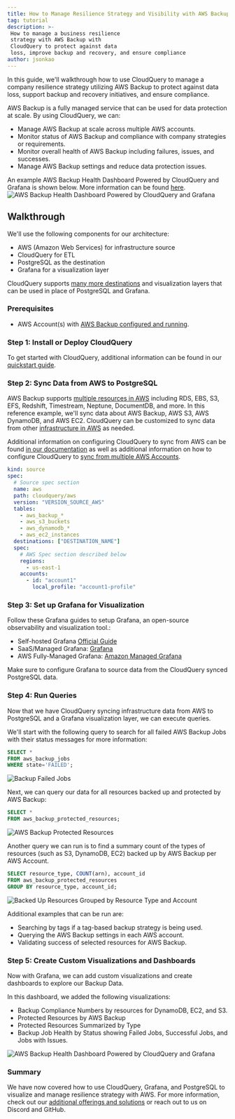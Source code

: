 ```yaml
---
title: How to Manage Resilience Strategy and Visibility with AWS Backup and CloudQuery
tag: tutorial
description: >-
 How to manage a business resilience
 strategy with AWS Backup with
 CloudQuery to protect against data
 loss, improve backup and recovery, and ensure compliance
author: jsonkao
---
```



<HowToGuideHeader/>

In this guide, we'll walkthrough how to use CloudQuery to manage a company resilience strategy utilizing AWS Backup to protect against data loss, support backup and recovery initiatives, and ensure compliance.

AWS Backup is a fully managed service that can be used for data protection at scale.  By using CloudQuery, we can:
* Manage AWS Backup at scale across multiple AWS accounts.
* Monitor status of AWS Backup and compliance with company strategies or requirements.
* Monitor overall health of AWS Backup including failures, issues, and successes.
* Manage AWS Backup settings and reduce data protection issues.

An example AWS Backup Health Dashboard Powered by CloudQuery and Grafana is shown below.  More information can be found [here](/register_for_cloud).
![AWS Backup Health Dashboard Powered by CloudQuery and Grafana](/images/how-to-guides/manage-resilience-with-aws-backup/backuphealthdashboard.png)

## Walkthrough

We'll use the following components for our architecture:
* AWS (Amazon Web Services) for infrastructure source
* CloudQuery for ETL
* PostgreSQL as the destination
* Grafana for a visualization layer

CloudQuery supports [many more destinations](/docs/plugins/destinations/overview) and visualization layers that can be used in place of PostgreSQL and Grafana.  

### Prerequisites

* AWS Account(s) with [AWS Backup configured and running](https://docs.aws.amazon.com/aws-backup/latest/devguide/whatisbackup.html).  

### Step 1: Install or Deploy CloudQuery

To get started with CloudQuery, additional information can be found in our [quickstart guide](/docs/quickstart/macOS).

### Step 2: Sync Data from AWS to PostgreSQL

AWS Backup supports [multiple resources in AWS](https://docs.aws.amazon.com/aws-backup/latest/devguide/whatisbackup.html) including RDS, EBS, S3, EFS, Redshift, Timestream, Neptune, DocumentDB, and more.  In this reference example, we'll sync data about AWS Backup, AWS S3, AWS DynamoDB, and AWS EC2.  CloudQuery can be customized to sync data from other [infrastructure in AWS](/docs/plugins/sources/aws/tables) as needed.

Additional information on configuring CloudQuery to sync from AWS can be found [in our documentation](/docs/plugins/sources/aws/configuration) as well as additional information on how to configure CloudQuery to [sync from multiple AWS Accounts](/docs/plugins/sources/aws/multi-account).

```yaml copy
kind: source
spec:
  # Source spec section
  name: aws
  path: cloudquery/aws
  version: "VERSION_SOURCE_AWS"
  tables: 
    - aws_backup_*
    - aws_s3_buckets
    - aws_dynamodb_*
    - aws_ec2_instances
  destinations: ["DESTINATION_NAME"]
  spec: 
    # AWS Spec section described below
    regions: 
      - us-east-1
    accounts:
      - id: "account1"
        local_profile: "account1-profile"
```

### Step 3: Set up Grafana for Visualization

Follow these Grafana guides to setup Grafana, an open-source observability and visualization tool.:

* Self-hosted Grafana [Official Guide](https://grafana.com/docs/grafana/latest/setup-grafana/installation/)
* SaaS/Managed Grafana: [Grafana](https://grafana.com/)
* AWS Fully-Managed Grafana: [Amazon Managed Grafana](https://aws.amazon.com/grafana/)

Make sure to configure Grafana to source data from the CloudQuery synced PostgreSQL data.

### Step 4: Run Queries 

Now that we have CloudQuery syncing infrastructure data from AWS to PostgreSQL and a Grafana visualization layer, we can execute queries.

We'll start with the following query to search for all failed AWS Backup Jobs with their status messages for more information:

```sql
SELECT * 
FROM aws_backup_jobs
WHERE state='FAILED';
```

![Backup Failed Jobs](/images/how-to-guides/manage-resilience-with-aws-backup/failedjobs.png)

Next, we can query our data for all resources backed up and protected by AWS Backup: 

```sql
SELECT * 
FROM aws_backup_protected_resources;
```

![AWS Backup Protected Resources](/images/how-to-guides/manage-resilience-with-aws-backup/protectedresources.png)


Another query we can run is to find a summary count of the types of resources (such as S3, DynamoDB, EC2) backed up by AWS Backup per AWS Account.  

```sql
SELECT resource_type, COUNT(arn), account_id 
FROM aws_backup_protected_resources
GROUP BY resource_type, account_id;
```

![Backed Up Resources Grouped by Resource Type and Account](/images/how-to-guides/manage-resilience-with-aws-backup/backupresourcesgroupedcount.png)


Additional examples that can be run are:
* Searching by tags if a tag-based backup strategy is being used.
* Querying the AWS Backup settings in each AWS account.
* Validating success of selected resources for AWS Backup.  

### Step 5: Create Custom Visualizations and Dashboards

Now with Grafana, we can add custom visualizations and create dashboards to explore our Backup Data.

In this dashboard, we added the following visualizations:
* Backup Compliance Numbers by resources for DynamoDB, EC2, and S3.
* Protected Resources by AWS Backup
* Protected Resources Summarized by Type
* Backup Job Health by Status showing Failed Jobs, Successful Jobs, and Jobs with Issues.

![AWS Backup Health Dashboard Powered by CloudQuery and Grafana](/images/how-to-guides/manage-resilience-with-aws-backup/backuphealthdashboard.png)

### Summary

We have now covered how to use CloudQuery, Grafana, and PostgreSQL to visualize and manage resilience strategy with AWS.  For more information, check out our [additional offerings and solutions](/register_for_cloud) or reach out to us on Discord and GitHub.